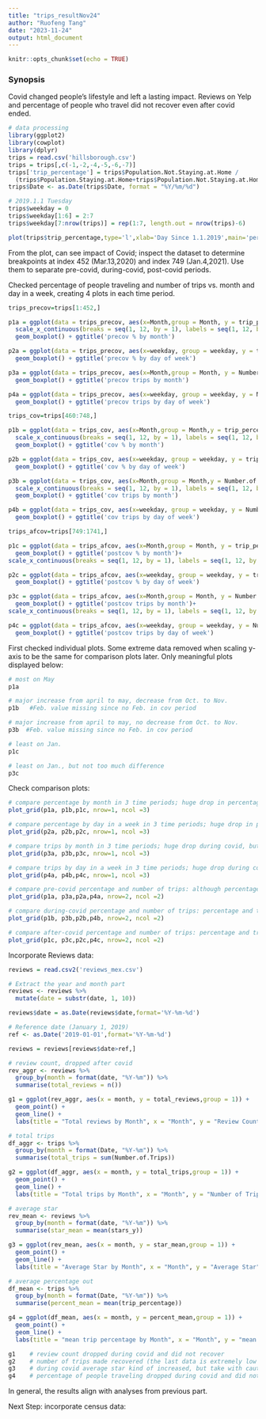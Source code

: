 ---
title: "trips_resultNov24"
author: "Ruofeng Tang"
date: "2023-11-24"
output: html_document
---

```{r setup, include=FALSE}
knitr::opts_chunk$set(echo = TRUE)
```

### Synopsis
Covid changed people's lifestyle and left a lasting impact. Reviews on Yelp and percentage of people who travel did not recover even after covid ended.

```{r}
# data processing
library(ggplot2)
library(cowplot)
library(dplyr)
trips = read.csv('hillsborough.csv')
trips = trips[,c(-1,-2,-4,-5,-6,-7)]
trips['trip_percentage'] = trips$Population.Not.Staying.at.Home /
  (trips$Population.Staying.at.Home+trips$Population.Not.Staying.at.Home)
trips$Date <- as.Date(trips$Date, format = "%Y/%m/%d")

# 2019.1.1 Tuesday
trips$weekday = 0
trips$weekday[1:6] = 2:7
trips$weekday[7:nrow(trips)] = rep(1:7, length.out = nrow(trips)-6)
```

```{r}
plot(trips$trip_percentage,type='l',xlab='Day Since 1.1.2019',main='percentage of people traveling')
```

From the plot, can see impact of Covid; inspect the dataset to determine breakpoints at index 452 (Mar.13,2020) and index 749 (Jan.4,2021). Use them to separate pre-covid, during-covid, post-covid periods.

Checked percentage of people traveling and number of trips vs. month and day in a week, creating 4 plots in each time period.

```{r}
trips_precov=trips[1:452,]

p1a = ggplot(data = trips_precov, aes(x=Month,group = Month, y = trip_percentage)) +
  scale_x_continuous(breaks = seq(1, 12, by = 1), labels = seq(1, 12, by = 1))+ ylim(0.7,0.87)+
  geom_boxplot() + ggtitle('precov % by month')

p2a = ggplot(data = trips_precov, aes(x=weekday, group = weekday, y = trip_percentage)) + ylim(0.72,0.87)+
  geom_boxplot() + ggtitle('precov % by day of week')

p3a = ggplot(data = trips_precov, aes(x=Month,group = Month, y = Number.of.Trips)) +scale_x_continuous(breaks = seq(1, 12, by = 1), labels = seq(1, 12, by = 1))+ylim(3e+06,6.5e+06)+
  geom_boxplot() + ggtitle('precov trips by month')

p4a = ggplot(data = trips_precov, aes(x=weekday, group = weekday, y = Number.of.Trips)) +ylim(3e+06,6.5e+06)+
  geom_boxplot() + ggtitle('precov trips by day of week')

trips_cov=trips[460:748,]

p1b = ggplot(data = trips_cov, aes(x=Month,group = Month,y = trip_percentage)) + 
  scale_x_continuous(breaks = seq(1, 12, by = 1), labels = seq(1, 12, by = 1))+ylim(0.7,0.87)+
  geom_boxplot() + ggtitle('cov % by month')

p2b = ggplot(data = trips_cov, aes(x=weekday, group = weekday, y = trip_percentage)) + ylim(0.72,0.87)+
  geom_boxplot() + ggtitle('cov % by day of week')

p3b = ggplot(data = trips_cov, aes(x=Month,group = Month,y = Number.of.Trips)) + 
  scale_x_continuous(breaks = seq(1, 12, by = 1), labels = seq(1, 12, by = 1))+ylim(3e+06,6.5e+06)+
  geom_boxplot() + ggtitle('cov trips by month')

p4b = ggplot(data = trips_cov, aes(x=weekday, group = weekday, y = Number.of.Trips)) +ylim(3e+06,6.5e+06)+
  geom_boxplot() + ggtitle('cov trips by day of week')

trips_afcov=trips[749:1741,]

p1c = ggplot(data = trips_afcov, aes(x=Month,group = Month, y = trip_percentage)) +ylim(0.7,0.87)+
  geom_boxplot() + ggtitle('postcov % by month')+
scale_x_continuous(breaks = seq(1, 12, by = 1), labels = seq(1, 12, by = 1))

p2c = ggplot(data = trips_afcov, aes(x=weekday, group = weekday, y = trip_percentage)) + ylim(0.72,0.87)+
  geom_boxplot() + ggtitle('postcov % by day of week')

p3c = ggplot(data = trips_afcov, aes(x=Month,group = Month, y = Number.of.Trips)) + ylim(3e+06,6.5e+06)+
  geom_boxplot() + ggtitle('postcov trips by month')+
scale_x_continuous(breaks = seq(1, 12, by = 1), labels = seq(1, 12, by = 1))

p4c = ggplot(data = trips_afcov, aes(x=weekday, group = weekday, y = Number.of.Trips)) +ylim(3e+06,6.5e+06)+
  geom_boxplot() + ggtitle('postcov trips by day of week')
```

First checked individual plots. Some extreme data removed when scaling y-axis to be the same for comparison plots later. Only meaningful plots displayed below:

```{r}
# most on May
p1a

# major increase from april to may, decrease from Oct. to Nov.
p1b   #Feb. value missing since no Feb. in cov period

# major increase from april to may, no decrease from Oct. to Nov.
p3b  #Feb. value missing since no Feb. in cov period

# least on Jan.
p1c

# least on Jan., but not too much difference
p3c
```

Check comparison plots:

```{r}
# compare percentage by month in 3 time periods; huge drop in percentage during covid, did not recover after covid
plot_grid(p1a, p1b,p1c, nrow=1, ncol =3)

# compare percentage by day in a week in 3 time periods; huge drop in percentage during covid, did not recover after covid; can see less percentages on weekends
plot_grid(p2a, p2b,p2c, nrow=1, ncol =3)

# compare trips by month in 3 time periods; huge drop during covid, but recover after covid
plot_grid(p3a, p3b,p3c, nrow=1, ncol =3)

# compare trips by day in a week in 3 time periods; huge drop during covid, but recover after covid; can see less trips on Sunday
plot_grid(p4a, p4b,p4c, nrow=1, ncol =3)

# compare pre-covid percentage and number of trips: although percentage is steady by month, trips made vary a lot
plot_grid(p1a, p3a,p2a,p4a, nrow=2, ncol =2)

# compare during-covid percentage and number of trips: percentage and trips align, both increase from April to May
plot_grid(p1b, p3b,p2b,p4b, nrow=2, ncol =2)

# compare after-covid percentage and number of trips: percentage and trips align
plot_grid(p1c, p3c,p2c,p4c, nrow=2, ncol =2)
```

Incorporate Reviews data:

```{r}
reviews = read.csv2('reviews_mex.csv')

# Extract the year and month part
reviews <- reviews %>%
  mutate(date = substr(date, 1, 10))

reviews$date = as.Date(reviews$date,format='%Y-%m-%d')

# Reference date (January 1, 2019)
ref <- as.Date('2019-01-01',format='%Y-%m-%d')

reviews = reviews[reviews$date>ref,]

# review count, dropped after covid
rev_aggr <- reviews %>%
  group_by(month = format(date, "%Y-%m")) %>%
  summarise(total_reviews = n())

g1 = ggplot(rev_aggr, aes(x = month, y = total_reviews,group = 1)) +
  geom_point() +
  geom_line() +
  labs(title = "Total reviews by Month", x = "Month", y = "Review Count")

# total trips
df_aggr <- trips %>%
  group_by(month = format(Date, "%Y-%m")) %>%
  summarise(total_trips = sum(Number.of.Trips))

g2 = ggplot(df_aggr, aes(x = month, y = total_trips,group = 1)) +
  geom_point() +
  geom_line() +
  labs(title = "Total trips by Month", x = "Month", y = "Number of Trips")

# average star
rev_mean <- reviews %>%
  group_by(month = format(date, "%Y-%m")) %>%
  summarise(star_mean = mean(stars_y))

g3 = ggplot(rev_mean, aes(x = month, y = star_mean,group = 1)) +
  geom_point() +
  geom_line() +
  labs(title = "Average Star by Month", x = "Month", y = "Average Star")

# average percentage out
df_mean <- trips %>%
  group_by(month = format(Date, "%Y-%m")) %>%
  summarise(percent_mean = mean(trip_percentage))

g4 = ggplot(df_mean, aes(x = month, y = percent_mean,group = 1)) +
  geom_point() +
  geom_line() +
  labs(title = "mean trip percentage by Month", x = "Month", y = "mean trip percentage")
```

```{r}
g1    # review count dropped during covid and did not recover
g2    # number of trips made recovered (the last data is extremely low because dataset ended mid-month)
g3    # during covid average star kind of increased, but take with caution since review count dropped
g4    # percentage of people traveling dropped during covid and did not recover
```

In general, the results align with analyses from previous part.

Next Step: incorporate census data: